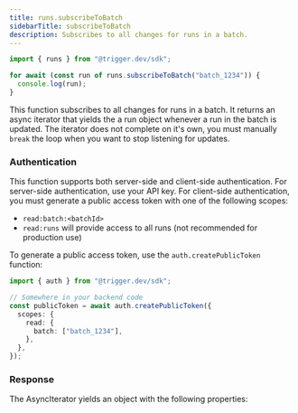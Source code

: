 ```yaml
---
title: runs.subscribeToBatch
sidebarTitle: subscribeToBatch
description: Subscribes to all changes for runs in a batch.
---
```



<RequestExample>

```ts Example
import { runs } from "@trigger.dev/sdk";

for await (const run of runs.subscribeToBatch("batch_1234")) {
  console.log(run);
}
```

</RequestExample>

This function subscribes to all changes for runs in a batch. It returns an async iterator that yields the a run object whenever a run in the batch is updated. The iterator does not complete on it's own, you must manually `break` the loop when you want to stop listening for updates.

### Authentication

This function supports both server-side and client-side authentication. For server-side authentication, use your API key. For client-side authentication, you must generate a public access token with one of the following scopes:

- `read:batch:<batchId>`
- `read:runs` will provide access to all runs (not recommended for production use)

To generate a public access token, use the `auth.createPublicToken` function:

```ts
import { auth } from "@trigger.dev/sdk";

// Somewhere in your backend code
const publicToken = await auth.createPublicToken({
  scopes: {
    read: {
      batch: ["batch_1234"],
    },
  },
});
```

### Response

The AsyncIterator yields an object with the following properties:

<RunObject />
